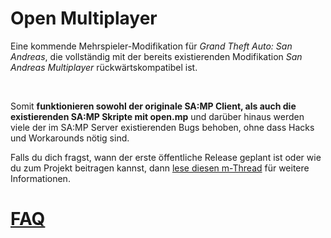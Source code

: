 <h1>Open Multiplayer</h1>

Eine kommende Mehrspieler-Modifikation für <em>Grand Theft Auto: San Andreas</em>, die vollständig
mit der bereits existierenden Modifikation <em>San Andreas Multiplayer</em> rückwärtskompatibel ist.

<br />

Somit <strong>funktionieren sowohl der originale SA:MP Client, als auch die existierenden SA:MP
Skripte mit open.mp</strong> und darüber hinaus werden viele der im SA:MP Server existierenden Bugs
behoben, ohne dass Hacks und Workarounds nötig sind.

Falls du dich fragst, wann der erste öffentliche Release geplant ist oder wie du zum Projekt
beitragen kannst, dann <a href="https://www.burgershot.gg/showthread.php?tid=99">lese diesen
m-Thread</a> für weitere Informationen. <h1> <a href="/faq">FAQ</a> </h1>
